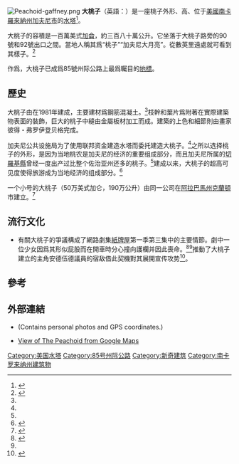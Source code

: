 [[File:Peachoid-gaffney.png|thumb]]
'''大桃子'''（英語：{{lang|en|Peachoid}}）是一座桃子外形、高{{convert|135|ft}}、位于[[加夫尼_(南卡羅來納州)|美國南卡羅來納州加夫尼市]]的[[水塔|水塔]]<ref>{{cite web|url=http://www.emporis.com/building/peachoidwatertower-gaffney-sc-usa|title=Peachoid Water Tower|publisher=[[Emporis|Emporis]]|accessdate=2 August 2013|archive-date=2013-12-24|archive-url=https://web.archive.org/web/20131224121320/http://www.emporis.com/building/peachoidwatertower-gaffney-sc-usa|dead-url=no}}</ref>。

大桃子的容積是一百萬美式[[加侖|加侖]]，約三百八十萬公升。它坐落于大桃子路旁{{link-en|南卡85號州际公路|Interstate 85 in South Carolina}}的90號和92號出口之間。當地人稱其爲“桃子”“加夫尼大月亮”。從數英里遠處就可看到其樣子。<ref name="PeachoidRoadside">{{cite web|url=http://www.roadsideamerica.com/story/2213|title=Peachoid Water Tower, Gaffney, South Carolina|publisher=Roadside America|accessdate=2015-11-20|archive-date=2015-11-28|archive-url=https://web.archive.org/web/20151128095204/http://www.roadsideamerica.com/story/2213|dead-url=no}}</ref>

作爲{{link-en|新奇建築|Novelty architecture}}，大桃子已成爲85號州际公路上最爲矚目的[[地標|地標]]。

==歷史==
大桃子由{{link-en|芝加哥橋梁鋼鐵公司|Chicago Bridge and Iron Company}}在1981年建成，主要建材爲鋼筋混凝土。<ref name="BigPeachClanton" />枝幹和葉片爲附著在實際建築物表面的裝飾，巨大的桃子中縫由金屬板材加工而成。建築的上色和細節則由畫家彼得・弗罗伊登贝格完成。

加夫尼公共设施局为了使用联邦资金建造水塔而委托建造大桃子。<ref name="PeachoidRoadside" />之所以选择桃子的外形，是因为当地桃农是加夫尼的经济的重要组成部分，而且加夫尼所属的[[切羅基縣_(南卡羅萊納州)|切羅基縣]]曾经一度出产过比整个佐治亚州还多的桃子。<ref name="PeachoidRoadside" />建成以来，大桃子的超高可见度使得旅游成为当地经济的组成部分。<ref name="PostandCourier">{{cite news | url = http://www.postandcourier.com/article/20130319/PC16/130319226 | title = Upstate town’s giant peach is ripe for fame on Netflix drama 'House of Cards' | author = Stephen Largen | date = 19 March 2013 | accessdate = 22 February 2014 | newspaper = [[The_Post_and_Courier|The Post and Courier]] | location = [[Charleston,_South_Carolina|Charleston, South Carolina]] | archive-date = 2015-12-22 | archive-url = https://web.archive.org/web/20151222121116/http://www.postandcourier.com/article/20130319/PC16/130319226 | dead-url = no }}</ref>

一个小号的大桃子（50万美式加仑，190万公升）由同一公司在[[阿拉巴馬州|阿拉巴馬州]][[克蘭頓_(阿拉巴馬州)|克蘭頓]]市建立。<ref name="BigPeachClanton">{{cite web|url=http://www.roadsideamerica.com/story/2014|title=Big Peach Water Tower, Clanton, Alabama|publisher=Roadside America|accessdate=2015-11-20|archive-date=2015-12-22|archive-url=https://web.archive.org/web/20151222052325/http://www.roadsideamerica.com/story/2014|dead-url=no}}</ref>
<!--The following images removed for various reasons - see talk page: File:Peachoid.JPG|The Peachoid water tower in Gaffney, South Carolina; File:PeachoidI-85.jpg|The Peachoid seen from northbound [[Interstate_85|I-85]]; File:Peachoid-27527.jpg|The Peachoid; File:GaffneySCPeachoidAtDusk.jpg|thumb|left|200px|The [[Peachoid|Peachoid]] at [[dusk|dusk]].-->
<!--The non-free image Peach2.gif is used in the gallery as part of a visual series on the history of the Peachoid. The accompanying text in the Architectural details section is used to justify the use of the non-free image. The gallery format is chosen to make the article more readable, and is not relevant to whether or not a non-free image should be used. [[WP:NFCC|WP:NFCC]] says: "The use of non-free media in lists, galleries, discographies, and navigational and user-interface elements usually fails the test for significance (criterion #8), and if it fails this test such use is unacceptable." In this case, the use of the image in a series to show the changing appearance of the structure and the surrounding area meets the significance criterion.-->

==流行文化==
*有關大桃子的爭議構成了網路劇集[[紙牌屋|紙牌屋]]第一季第三集中的主要情節。劇中一位少女因爲其形似屁股而在開車時分心撞向護欄并因此喪命。<ref>{{cite news|title=''House Of Cards'' Season 1, Episode 3 Recap: Just Peachoid|url=http://www.huffingtonpost.ca/chris-jancelewicz/house-of-cards-season-1-episode-3-recap_b_2766461.html|date=26 February 2013|accessdate=18 February 2014|author=Chris Jancelewicz|newspaper=[[The_Huffington_Post|The Huffington Post]]|archive-date=2015-12-08|archive-url=https://web.archive.org/web/20151208043933/http://www.huffingtonpost.ca/chris-jancelewicz/house-of-cards-season-1-episode-3-recap_b_2766461.html|dead-url=no}}</ref><ref name="PostandCourier" />推動了大桃子建立的主角安德伍德議員的宿敌借此契機對其展開宣传攻势<ref>{{cite news|work=AV Club|title=''House of Cards: The Complete First Season|url=http://www.avclub.com/tvclub/house-of-cards-the-complete-first-season-92556|accessdate=2015-11-20|archive-date=2015-11-18|archive-url=https://web.archive.org/web/20151118013523/http://www.avclub.com/tvclub/house-of-cards-the-complete-first-season-92556|dead-url=no}}</ref>。

==參考==
{{reflist}}

==外部連結==
{{coord|35|5|43|N|81|41|9|W|display=title}}
*{{cite web | title=Peach Water Tower | work=Ohio Barns | url=http://www.ohiobarns.com/othersites/watertowers/sc/WT%2040-11peach.html | accessdate=2005-09-08 | archive-date=2006-02-17 | archive-url=https://web.archive.org/web/20060217221909/http://www.ohiobarns.com/othersites/watertowers/sc/WT%2040-11peach.html | dead-url=no }} (Contains personal photos and GPS coordinates.)
*[http://maps.google.com/maps?f=q&hl=en&ie=UTF8&om=1&z=18&ll=35.095421,-81.685452&spn=0.003086,0.005021&t=h View of The Peachoid from Google Maps]
<!--
[[Category:Buildings_and_structures_in_Cherokee_County,_South_Carolina|Category:Buildings and structures in Cherokee County, South Carolina]]
[[Category:Landmarks_in_South_Carolina|Category:Landmarks in South Carolina]]
[[Category:Infrastructure_completed_in_1981|Category:Infrastructure completed in 1981]]
[[Category:Interstate_85|Category:Interstate 85]]
[[Category:Novelty_buildings_in_the_United_States|Category:Novelty buildings in the United States]]
[[Category:Roadside_attractions_in_South_Carolina|Category:Roadside attractions in South Carolina]]
[[Category:Towers_completed_in_1981|Category:Towers completed in 1981]]
[[Category:Towers_in_South_Carolina|Category:Towers in South Carolina]]
[[Category:Visitor_attractions_in_Cherokee_County,_South_Carolina|Category:Visitor attractions in Cherokee County, South Carolina]]
[[Category:Water_towers_in_the_United_States|Category:Water towers in the United States]]
-->

[[Category:美国水塔|Category:美国水塔]]
[[Category:85号州际公路|Category:85号州际公路]]
[[Category:新奇建筑|Category:新奇建筑]]
[[Category:南卡罗来纳州建筑物|Category:南卡罗来纳州建筑物]]